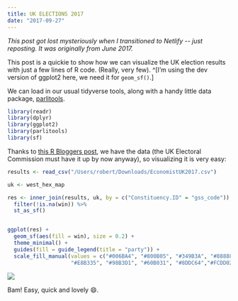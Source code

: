 ```yaml
---
title: UK ELECTIONS 2017
date: "2017-09-27"
---
```


_This post got lost mysteriously when I transitioned to Netlify -- just reposting. It was originally from June 2017._

This post is a quickie to show how we can visualize the UK election results with just a few lines of R code. (Really, very few). ^[I’m using the dev version of ggplot2 here, we need it for `geom_sf()`.]

We can load in our usual tidyverse tools, along with a handy little data package, [parlitools](https://github.com/EvanOdell/parlitools).

```r
library(readr)
library(dplyr)
library(ggplot2)
library(parlitools)
library(sf)
```

Thanks to [this R Bloggers post](https://www.r-bloggers.com/uk-2017-general-election-results-data/), we have the data (the UK Electoral Commission must have it up by now anyway), so visualizing it is very easy:

```r
results <- read_csv("/Users/robert/Downloads/EconomistUK2017.csv")

uk <- west_hex_map

res <- inner_join(results, uk, by = c("Constituency.ID" = "gss_code")) %>%
  filter(!is.na(win)) %>%
  st_as_sf()


ggplot(res) +
  geom_sf(aes(fill = win), size = 0.2) +
  theme_minimal() +
  guides(fill = guide_legend(title = "party")) +
  scale_fill_manual(values = c("#006BA4", "#800B05", "#349B3A", "#888888", "#DB434E",
                    "#E8B335", "#98B3D1", "#60B031", "#8DDC64","#FCDD02"))
```

![](images/uk.png)

Bam! Easy, quick and lovely 😄.
